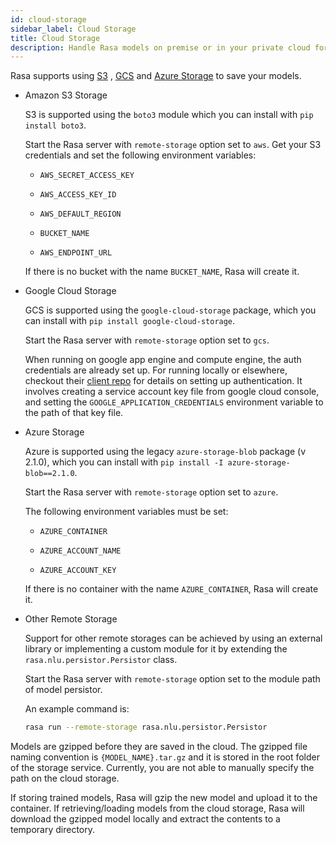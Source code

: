 ```yaml
---
id: cloud-storage
sidebar_label: Cloud Storage
title: Cloud Storage
description: Handle Rasa models on premise or in your private cloud for GDPR-compliant intent recognition and entity extraction.
---
```


Rasa supports using [S3](https://aws.amazon.com/s3/) ,
[GCS](https://cloud.google.com/storage/) and [Azure Storage](https://azure.microsoft.com/services/storage/) to save your models.

* Amazon S3 Storage

  S3 is supported using the `boto3` module which you can
  install with `pip install boto3`.

  Start the Rasa server with `remote-storage` option set to
  `aws`. Get your S3 credentials and set the following
  environment variables:

    * `AWS_SECRET_ACCESS_KEY`

    * `AWS_ACCESS_KEY_ID`

    * `AWS_DEFAULT_REGION`

    * `BUCKET_NAME`

    * `AWS_ENDPOINT_URL`

  If there is no bucket with the name `BUCKET_NAME`, Rasa will create it.

* Google Cloud Storage

  GCS is supported using the `google-cloud-storage` package,
  which you can install with `pip install google-cloud-storage`.

  Start the Rasa server with `remote-storage` option set to `gcs`.

  When running on google app engine and compute engine, the auth
  credentials are already set up. For running locally or elsewhere,
  checkout their
  [client repo](https://github.com/GoogleCloudPlatform/python-docs-samples/tree/master/storage/cloud-client#authentication)
  for details on setting up authentication. It involves creating
  a service account key file from google cloud console,
  and setting the `GOOGLE_APPLICATION_CREDENTIALS` environment
  variable to the path of that key file.

* Azure Storage

  Azure is supported using the legacy `azure-storage-blob` package (v 2.1.0),
  which you can install with `pip install -I azure-storage-blob==2.1.0`.

  Start the Rasa server with `remote-storage` option set to `azure`.

  The following environment variables must be set:

    * `AZURE_CONTAINER`

    * `AZURE_ACCOUNT_NAME`

    * `AZURE_ACCOUNT_KEY`

  If there is no container with the name `AZURE_CONTAINER`, Rasa will create it.

* Other Remote Storage

  Support for other remote storages can be achieved by using an external library or implementing
  a custom module for it by extending the `rasa.nlu.persistor.Persistor` class.

  Start the Rasa server with `remote-storage` option set to the module path of model persistor.

  An example command is:

  ```bash
  rasa run --remote-storage rasa.nlu.persistor.Persistor
  ```

Models are gzipped before they are saved in the cloud. The gzipped file naming convention
is `{MODEL_NAME}.tar.gz` and it is stored in the root folder of the storage service.
Currently, you are not able to manually specify the path on the cloud storage.

If storing trained models, Rasa will gzip the new model and upload it to the container. If retrieving/loading models
from the cloud storage, Rasa will download the gzipped model locally and extract the contents to a temporary directory.
